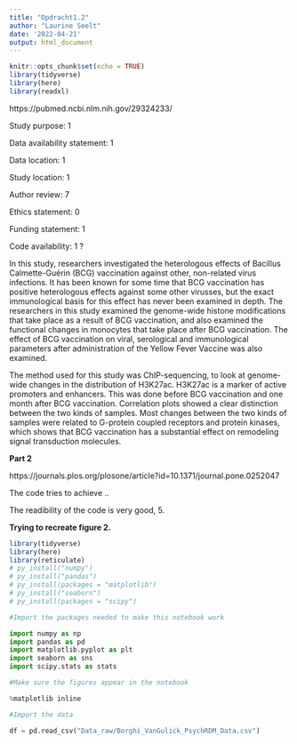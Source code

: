 ```yaml
---
title: "Opdracht1.2"
author: "Laurine Seelt"
date: '2022-04-21'
output: html_document
---
```


```r
knitr::opts_chunk$set(echo = TRUE)
library(tidyverse)
library(here)
library(readxl)
```

https://pubmed.ncbi.nlm.nih.gov/29324233/

Study purpose: 1

Data availability statement: 1

Data location: 1

Study location: 1

Author review: 7

Ethics statement: 0

Funding statement: 1

Code availability: 1 ?


In this study, researchers investigated the heterologous effects of Bacillus Calmette-Guérin (BCG) vaccination against other, non-related virus infections. 
It has been known for some time that BCG vaccination has positive heterologous effects against some other virusses, but the exact immunological basis for this effect has never been examined in depth. The researchers in this study examined the genome-wide histone modifications that take place as a result of BCG vaccination, and also examined the functional changes in monocytes that take place after BCG vaccination. The effect of BCG vaccination on viral, serological and immunological parameters after administration of the Yellow Fever Vaccine was also examined.

The method used for this study was ChIP-sequencing, to look at genome-wide changes in the distribution of H3K27ac. H3K27ac is a marker of active promoters and enhancers. This was done before BCG vaccination and one month after BCG vaccination. Correlation plots showed a clear distinction between the two kinds of samples. Most changes between the two kinds of samples were related to G-protein coupled receptors and protein kinases, which shows that BCG vaccination has a substantial effect on remodeling signal transduction molecules.


__Part 2__

https://journals.plos.org/plosone/article?id=10.1371/journal.pone.0252047

The code tries to achieve ..

The readibility of the code is very good, 5.

__Trying to recreate figure 2.__

```r
library(tidyverse)
library(here)
library(reticulate)
# py_install("numpy")
# py_install("pandas")
# py_install(packages = "matplotlib")
# py_install("seaborn")
# py_install(packages = "scipy")
```


```python
#Import the packages needed to make this notebook work

import numpy as np
import pandas as pd
import matplotlib.pyplot as plt
import seaborn as sns
import scipy.stats as stats

#Make sure the figures appear in the notebook

%matplotlib inline

#Import the data

df = pd.read_csv("Data_raw/Borghi_VanGulick_PsychRDM_Data.csv")
```

